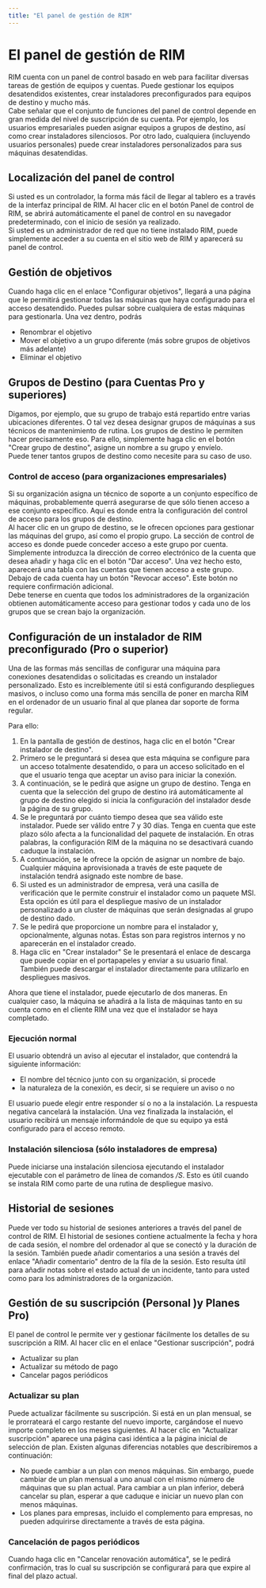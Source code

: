 ```yaml
---
title: "El panel de gestión de RIM"
---
```



# El panel de gestión de RIM
RIM cuenta con un panel de control basado en web para facilitar diversas tareas de gestión de equipos y cuentas. Puede gestionar los equipos desatendidos existentes, crear instaladores preconfigurados para equipos de destino y mucho más.  
Cabe señalar que el conjunto de funciones del panel de control depende en gran medida del nivel de suscripción de su cuenta. Por ejemplo, los usuarios empresariales pueden asignar equipos a grupos de destino, así como crear instaladores silenciosos. Por otro lado, cualquiera (incluyendo usuarios personales) puede crear instaladores personalizados para sus máquinas desatendidas.
## Localización del panel de control
Si usted es un controlador, la forma más fácil de llegar al tablero es a través de la interfaz principal de RIM. Al hacer clic en el botón Panel de control de RIM, se abrirá automáticamente el panel de control en su navegador predeterminado, con el inicio de sesión ya realizado.  
Si usted es un administrador de red que no tiene instalado RIM, puede simplemente acceder a su cuenta en el sitio web de RIM y aparecerá su panel de control.
## Gestión de objetivos
Cuando haga clic en el enlace "Configurar objetivos", llegará a una página que le permitirá gestionar todas las máquinas que haya configurado para el acceso desatendido. Puedes pulsar sobre cualquiera de estas máquinas para gestionarla. Una vez dentro, podrás
* Renombrar el objetivo
* Mover el objetivo a un grupo diferente (más sobre grupos de objetivos más adelante)
* Eliminar el objetivo

## Grupos de Destino (para Cuentas Pro y superiores)
Digamos, por ejemplo, que su grupo de trabajo está repartido entre varias ubicaciones diferentes. O tal vez desea designar grupos de máquinas a sus técnicos de mantenimiento de rutina. Los grupos de destino le permiten hacer precisamente eso. Para ello, simplemente haga clic en el botón "Crear grupo de destino", asigne un nombre a su grupo y envíelo.  
Puede tener tantos grupos de destino como necesite para su caso de uso. 
### Control de acceso (para organizaciones empresariales)
Si su organización asigna un técnico de soporte a un conjunto específico de máquinas, probablemente querrá asegurarse de que sólo tienen acceso a ese conjunto específico. Aquí es donde entra la configuración del control de acceso para los grupos de destino.  
Al hacer clic en un grupo de destino, se le ofrecen opciones para gestionar las máquinas del grupo, así como el propio grupo. La sección de control de acceso es donde puede conceder acceso a este grupo por cuenta. Simplemente introduzca la dirección de correo electrónico de la cuenta que desea añadir y haga clic en el botón "Dar acceso". Una vez hecho esto, aparecerá una tabla con las cuentas que tienen acceso a este grupo. Debajo de cada cuenta hay un botón "Revocar acceso". Este botón no requiere confirmación adicional.  
Debe tenerse en cuenta que todos los administradores de la organización obtienen automáticamente acceso para gestionar todos y cada uno de los grupos que se crean bajo la organización.
## Configuración de un instalador de RIM preconfigurado (Pro o superior)
Una de las formas más sencillas de configurar una máquina para conexiones desatendidas o solicitadas es creando un instalador personalizado. Esto es increíblemente útil si está configurando despliegues masivos, o incluso como una forma más sencilla de poner en marcha RIM en el ordenador de un usuario final al que planea dar soporte de forma regular.

Para ello:
1. En la pantalla de gestión de destinos, haga clic en el botón "Crear instalador de destino".
1. Primero se le preguntará si desea que esta máquina se configure para un acceso totalmente desatendido, o para un acceso solicitado en el que el usuario tenga que aceptar un aviso para iniciar la conexión.
1. A continuación, se le pedirá que asigne un grupo de destino. Tenga en cuenta que la selección del grupo de destino irá automáticamente al grupo de destino elegido si inicia la configuración del instalador desde la página de su grupo.
1. Se le preguntará por cuánto tiempo desea que sea válido este instalador. Puede ser válido entre 7 y 30 días. Tenga en cuenta que este plazo sólo afecta a la funcionalidad del paquete de instalación. En otras palabras, la configuración RIM de la máquina no se desactivará cuando caduque la instalación.
1. A continuación, se le ofrece la opción de asignar un nombre de bajo. Cualquier máquina aprovisionada a través de este paquete de instalación tendrá asignado este nombre de base.
1. Si usted es un administrador de empresa, verá una casilla de verificación que le permite construir el instalador como un paquete MSI. Esta opción es útil para el despliegue masivo de un instalador personalizado a un cluster de máquinas que serán designadas al grupo de destino dado.
1. Se le pedirá que proporcione un nombre para el instalador y, opcionalmente, algunas notas. Éstas son para registros internos y no aparecerán en el instalador creado.
1. Haga clic en "Crear instalador" Se le presentará el enlace de descarga que puede copiar en el portapapeles y enviar a su usuario final. También puede descargar el instalador directamente para utilizarlo en despliegues masivos.

Ahora que tiene el instalador, puede ejecutarlo de dos maneras. En cualquier caso, la máquina se añadirá a la lista de máquinas tanto en su cuenta como en el cliente RIM una vez que el instalador se haya completado.
### Ejecución normal
El usuario obtendrá un aviso al ejecutar el instalador, que contendrá la siguiente información:
* El nombre del técnico junto con su organización, si procede
* la naturaleza de la conexión, es decir, si se requiere un aviso o no

El usuario puede elegir entre responder sí o no a la instalación. La respuesta negativa cancelará la instalación. Una vez finalizada la instalación, el usuario recibirá un mensaje informándole de que su equipo ya está configurado para el acceso remoto.
### Instalación silenciosa (sólo instaladores de empresa)
Puede iniciarse una instalación silenciosa ejecutando el instalador ejecutable con el parámetro de línea de comandos */S*. Esto es útil cuando se instala RIM como parte de una rutina de despliegue masivo.
## Historial de sesiones
Puede ver todo su historial de sesiones anteriores a través del panel de control de RIM. El historial de sesiones contiene actualmente la fecha y hora de cada sesión, el nombre del ordenador al que se conectó y la duración de la sesión. También puede añadir comentarios a una sesión a través del enlace "Añadir comentario" dentro de la fila de la sesión. Esto resulta útil para añadir notas sobre el estado actual de un incidente, tanto para usted como para los administradores de la organización.
## Gestión de su suscripción (Personal )y Planes Pro)
El panel de control le permite ver y gestionar fácilmente los detalles de su suscripción a RIM. Al hacer clic en el enlace "Gestionar suscripción", podrá
* Actualizar su plan
* Actualizar su método de pago
* Cancelar pagos periódicos

### Actualizar su plan
Puede actualizar fácilmente su suscripción. Si está en un plan mensual, se le prorrateará el cargo restante del nuevo importe, cargándose el nuevo importe completo en los meses siguientes. Al hacer clic en "Actualizar suscripción" aparece una página casi idéntica a la página inicial de selección de plan. Existen algunas diferencias notables que describiremos a continuación:
* No puede cambiar a un plan con menos máquinas. Sin embargo, puede cambiar de un plan mensual a uno anual con el mismo número de máquinas que su plan actual. Para cambiar a un plan inferior, deberá cancelar su plan, esperar a que caduque e iniciar un nuevo plan con menos máquinas.
* Los planes para empresas, incluido el complemento para empresas, no pueden adquirirse directamente a través de esta página.

### Cancelación de pagos periódicos
Cuando haga clic en "Cancelar renovación automática", se le pedirá confirmación, tras lo cual su suscripción se configurará para que expire al final del plazo actual.
